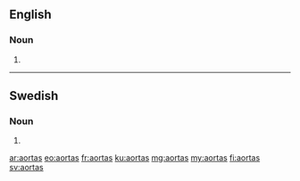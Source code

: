 ==English==

===Noun===
{{head|en|plural}}

# {{plural of|aorta|lang=en|nocat=1}}

----

==Swedish==

===Noun===
{{head|sv|noun form}}

# {{sv-noun-form-indef-gen|aorta}}

[[ar:aortas]]
[[eo:aortas]]
[[fr:aortas]]
[[ku:aortas]]
[[mg:aortas]]
[[my:aortas]]
[[fi:aortas]]
[[sv:aortas]]